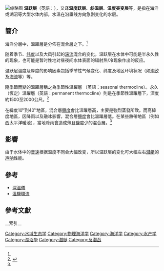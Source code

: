 {{水生层}}
[[File:THERMOCLINE.png|缩略图]]
'''温跃层'''（英語：{{lang|en|'''thermocline'''}}），又译'''温度跃层'''、'''斜温层'''、'''温度突变层'''等，是指在海洋或湖沼等大型水体内部，水温在沿垂线方向急剧变化的水层。

== 簡介 ==
海洋分層中，溫躍層是分佈在混合層之下。<ref name=":0" />

随着季节、[[纬度|纬度]]以及大风引起的[[湍流|湍流]]混合的变化，温跃层在水体中可能是半永久性的现象，也可能是暂时性地对昼夜间水体表面的辐射热/冷现象作出的反应。

温跃层溫度及厚度的影响因素包括季节性气候变化、纬度及地区环境状况（如[[潮汐|潮汐]]及[[海流|海流]]等）等。

隨季節而變的溫躍層稱之為季節性溫躍層 （英語：seasonal thermocline）。永久（恆定）溫躍層（英語：permanent thermocline）則是在季節性溫躍層下，深度約1500至2000公尺。<ref name=":0">{{Cite book | author = Stewart, Robert H. (Robert Henry) | title = Introduction to Physical Oceanography | location =  | publisher =  | date = 2009-06-03 | pages = 82-83 | ISBN =  | accessdate = 2019-02-24 | url = https://www.colorado.edu/oclab/sites/default/files/attached-files/stewart_textbook.pdf | language = en | quote =  | archive-date = 2021-04-14 | archive-url = https://web.archive.org/web/20210414235531/https://www.colorado.edu/oclab/sites/default/files/attached-files/stewart_textbook.pdf | dead-url = no }}</ref>

在緯度10<sup>o</sup>到40<sup>o</sup>地區，混合層[[鹽度|鹽度]]會比溫躍層高，主要是強烈蒸發所致。而高緯度地區，因降雨以及融冰影響，混合層[[鹽度|鹽度]]會比溫躍層低。在某些熱帶地區（例如西太平洋暖池），當地降雨會造成薄且鹽度少的混合層。<ref name=":0" />

== 影響 ==
由于水体中的[[音速|音速]]根据温度不同会大幅改变，所以温跃层的变化可大幅左右[[潜艇|潜艇]]的[[声呐|声呐]]性能。

== 參考 ==

* [[深溫儀|深溫儀]]
* [[溫鹽環流|溫鹽環流]]

== 參考文獻 ==
[[Category:水域生态学|Category:水域生态学]]
[[Category:物理海洋学|Category:物理海洋学]]
[[Category:海洋学|Category:海洋学]]
[[Category:水产学|Category:水产学]]
[[Category:湖沼學|Category:湖沼學]]
[[Category:潛艇|Category:潛艇]]
[[Category:反潜战|Category:反潜战]]
<references />{{Nature-stub}}
__索引__